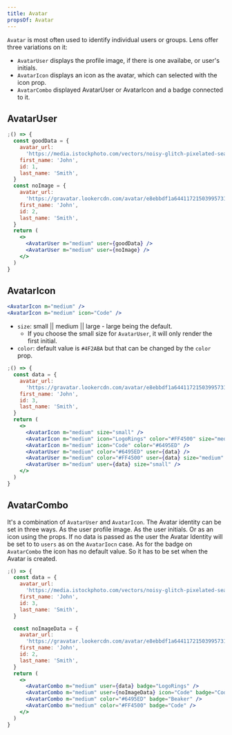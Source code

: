 ```yaml
---
title: Avatar
propsOf: Avatar
---
```


`Avatar` is most often used to identify individual users or groups. Lens offer three variations on it:

- `AvatarUser` displays the profile image, if there is one availabe, or user's initials.
- `AvatarIcon` displays an icon as the avatar, which can selected with the icon prop.
- `AvatarCombo` displayed AvatarUser or AvatarIcon and a badge connected to it.

## AvatarUser

```jsx
;() => {
  const goodData = {
    avatar_url:
      'https://media.istockphoto.com/vectors/noisy-glitch-pixelated-seamless-pattern-vector-id1051777344',
    first_name: 'John',
    id: 1,
    last_name: 'Smith',
  }
  const noImage = {
    avatar_url:
      'https://gravatar.lookercdn.com/avatar/e8ebbdf1a64411721503995731?s=156&d=blank',
    first_name: 'John',
    id: 2,
    last_name: 'Smith',
  }
  return (
    <>
      <AvatarUser m="medium" user={goodData} />
      <AvatarUser m="medium" user={noImage} />
    </>
  )
}
```

## AvatarIcon

```jsx
<AvatarIcon m="medium" />
<AvatarIcon m="medium" icon="Code" />
```

- `size`: small || medium || large - large being the default.
  - If you choose the small size for `AvatarUser`, it will only render the first initial.
- `color`: default value is `#4F2ABA` but that can be changed by the `color` prop.

```jsx
;() => {
  const data = {
    avatar_url:
      'https://gravatar.lookercdn.com/avatar/e8ebbdf1a64411721503995731?s=156&d=blank',
    first_name: 'John',
    id: 3,
    last_name: 'Smith',
  }
  return (
    <>
      <AvatarIcon m="medium" size="small" />
      <AvatarIcon m="medium" icon="LogoRings" color="#FF4500" size="medium" />
      <AvatarIcon m="medium" icon="Code" color="#6495ED" />
      <AvatarUser m="medium" color="#6495ED" user={data} />
      <AvatarUser m="medium" color="#FF4500" user={data} size="medium" />
      <AvatarUser m="medium" user={data} size="small" />
    </>
  )
}
```

## AvatarCombo

It's a combination of `AvatarUser` and `AvatarIcon`. The Avatar identity can be set in three ways. As the user profile image. As the user initials. Or as an icon using the props. If no data is passed as the user the Avatar Identity will be set to to `users` as on the `AvatarIocn` case. As for the badge on `AvatarCombo` the icon has no default value. So it has to be set when the Avatar is created.

```jsx
;() => {
  const data = {
    avatar_url:
      'https://media.istockphoto.com/vectors/noisy-glitch-pixelated-seamless-pattern-vector-id1051777344',
    first_name: 'John',
    id: 3,
    last_name: 'Smith',
  }

  const noImageData = {
    avatar_url:
      'https://gravatar.lookercdn.com/avatar/e8ebbdf1a64411721503995731?s=156&d=blank',
    first_name: 'John',
    id: 2,
    last_name: 'Smith',
  }
  return (
    <>
      <AvatarCombo m="medium" user={data} badge="LogoRings" />
      <AvatarCombo m="medium" user={noImageData} icon="Code" badge="Code" />
      <AvatarCombo m="medium" color="#6495ED" badge="Beaker" />
      <AvatarCombo m="medium" color="#FF4500" badge="Code" />
    </>
  )
}
```
